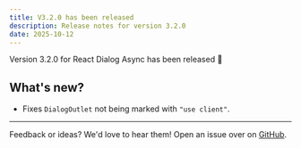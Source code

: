 ```yaml
---
title: V3.2.0 has been released
description: Release notes for version 3.2.0
date: 2025-10-12
---
```


Version 3.2.0 for React Dialog Async has been released 🎉

## What's new?

- Fixes `DialogOutlet` not being marked with `"use client"`.
---

Feedback or ideas? We'd love to hear them! Open an issue over on [GitHub](https://github.com/a16n-dev/react-dialog-async/issues).
